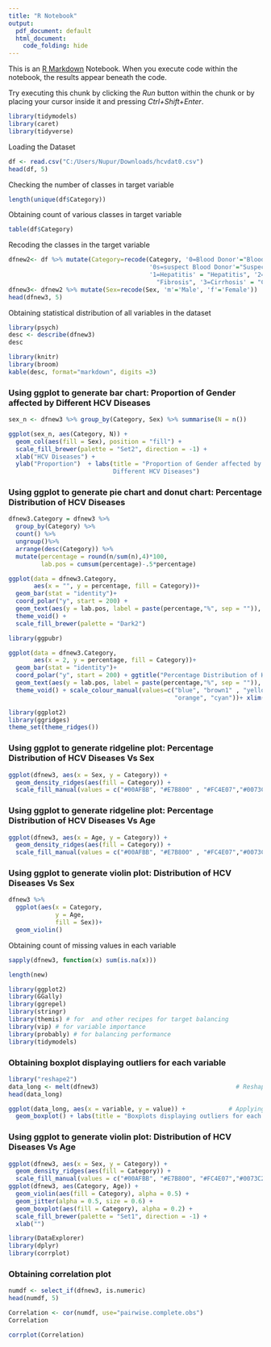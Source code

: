 ```yaml
---
title: "R Notebook"
output:
  pdf_document: default
  html_document:
    code_folding: hide
---
```


This is an [R Markdown](http://rmarkdown.rstudio.com) Notebook. When you execute code within the notebook, the results appear beneath the code.

Try executing this chunk by clicking the *Run* button within the chunk or by placing your cursor inside it and pressing *Ctrl+Shift+Enter*.

```r
library(tidymodels)
library(caret)
library(tidyverse)

```

Loading the Dataset

```r
df <- read.csv("C:/Users/Nupur/Downloads/hcvdat0.csv")
head(df, 5)
```

Checking the number of classes in target variable

```r
length(unique(df$Category))
```

Obtaining count of various classes in target variable

```r
table(df$Category)
```

Recoding the classes in the target variable

```r
dfnew2<- df %>% mutate(Category=recode(Category, '0=Blood Donor'="Blood Donor", 
                                       '0s=suspect Blood Donor'="Suspect BD", 
                                       '1=Hepatitis' = "Hepatitis", '2=Fibrosis' = 
                                         "Fibrosis", '3=Cirrhosis' = "Cirrhosis"))
dfnew3<- dfnew2 %>% mutate(Sex=recode(Sex, 'm'='Male', 'f'='Female'))
head(dfnew3, 5)
```

Obtaining statistical distribution of all variables in the dataset

```r
library(psych)
desc <- describe(dfnew3)
desc
```

```r
library(knitr)
library(broom)
kable(desc, format="markdown", digits =3)

```

### Using ggplot to generate bar chart: Proportion of Gender affected by Different HCV Diseases

```r
sex_n <- dfnew3 %>% group_by(Category, Sex) %>% summarise(N = n())

ggplot(sex_n, aes(Category, N)) +
  geom_col(aes(fill = Sex), position = "fill") +
  scale_fill_brewer(palette = "Set2", direction = -1) +
  xlab("HCV Diseases") +
  ylab("Proportion")  + labs(title = "Proportion of Gender affected by 
                             Different HCV Diseases")
```

### Using ggplot to generate pie chart and donut chart: Percentage Distribution of HCV Diseases

```r
dfnew3.Category = dfnew3 %>% 
  group_by(Category) %>% 
  count() %>% 
  ungroup()%>% 
  arrange(desc(Category)) %>%
  mutate(percentage = round(n/sum(n),4)*100,
         lab.pos = cumsum(percentage)-.5*percentage)
```

```r
ggplot(data = dfnew3.Category, 
       aes(x = "", y = percentage, fill = Category))+
  geom_bar(stat = "identity")+
  coord_polar("y", start = 200) +
  geom_text(aes(y = lab.pos, label = paste(percentage,"%", sep = "")), col = "white") +
  theme_void() +
  scale_fill_brewer(palette = "Dark2")
```

```r
library(ggpubr)
```

```r
ggplot(data = dfnew3.Category, 
       aes(x = 2, y = percentage, fill = Category))+
  geom_bar(stat = "identity")+
  coord_polar("y", start = 200) + ggtitle("Percentage Distribution of HCV Diseases") +
  geom_text(aes(y = lab.pos, label = paste(percentage,"%", sep = "")), col = "white") +
  theme_void() + scale_colour_manual(values=c("blue", "brown1" , "yellow",
                                              "orange", "cyan"))+ xlim(.2,2.5)
```

```r
library(ggplot2)
library(ggridges)
theme_set(theme_ridges())
```

### Using ggplot to generate ridgeline plot: Percentage Distribution of HCV Diseases Vs Sex

```r
ggplot(dfnew3, aes(x = Sex, y = Category)) +
  geom_density_ridges(aes(fill = Category)) +
  scale_fill_manual(values = c("#00AFBB", "#E7B800" , "#FC4E07","#0073C2FF", "#868686FF"))
```

### Using ggplot to generate ridgeline plot: Percentage Distribution of HCV Diseases Vs Age

```r
ggplot(dfnew3, aes(x = Age, y = Category)) +
  geom_density_ridges(aes(fill = Category)) +
  scale_fill_manual(values = c("#00AFBB", "#E7B800" , "#FC4E07","#0073C2FF", "#868686FF"))

```

### Using ggplot to generate violin plot: Distribution of HCV Diseases Vs Sex

```r
dfnew3 %>%
  ggplot(aes(x = Category,
             y = Age,
             fill = Sex))+
  geom_violin()
```

Obtaining count of missing values in each variable

```r
sapply(dfnew3, function(x) sum(is.na(x)))
```

```r
length(new)
```

```r
library(ggplot2)
library(GGally)
library(ggrepel)
library(stringr)
library(themis) # for  and other recipes for target balancing
library(vip) # for variable importance
library(probably) # for balancing performance
library(tidymodels)
```

### Obtaining boxplot displaying outliers for each variable

```r
library("reshape2") 
data_long <- melt(dfnew3)                                      # Reshaping data frame
head(data_long) 
```

```r

ggplot(data_long, aes(x = variable, y = value)) +            # Applying ggplot function
  geom_boxplot() + labs(title = "Boxplots displaying outliers for each variable")
```

### Using ggplot to generate violin plot: Distribution of HCV Diseases Vs Age

```r
ggplot(dfnew3, aes(x = Sex, y = Category)) +
  geom_density_ridges(aes(fill = Category)) +
  scale_fill_manual(values = c("#00AFBB", "#E7B800", "#FC4E07","#0073C2FF", "#868686FF" ))
ggplot(dfnew3, aes(Category, Age)) +
  geom_violin(aes(fill = Category), alpha = 0.5) +
  geom_jitter(alpha = 0.5, size = 0.6) +
  geom_boxplot(aes(fill = Category), alpha = 0.2) +
  scale_fill_brewer(palette = "Set1", direction = -1) +
  xlab("")
```

```r
library(DataExplorer)
library(dplyr)
library(corrplot)
```

### Obtaining correlation plot

```r
numdf <- select_if(dfnew3, is.numeric)
head(numdf, 5)
```

```r
Correlation <- cor(numdf, use="pairwise.complete.obs")
Correlation
```

```r
corrplot(Correlation)
```
